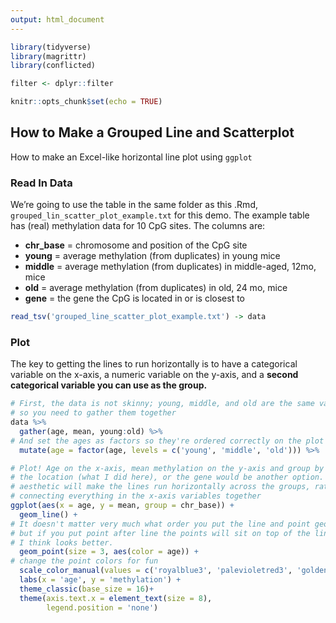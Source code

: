 ```yaml
---
output: html_document
---
```


```r
library(tidyverse)
library(magrittr)
library(conflicted)

filter <- dplyr::filter

knitr::opts_chunk$set(echo = TRUE)
```

## How to Make a Grouped Line and Scatterplot

How to make an Excel-like horizontal line plot using `ggplot`

### Read In Data

We're going to use the table in the same folder as this .Rmd, `grouped_lin_scatter_plot_example.txt` for this demo. The example table has (real) methylation data for 10 CpG sites. The columns are:

- **chr_base** = chromosome and position of the CpG site
- **young** = average methylation (from duplicates) in young mice
- **middle** = average methylation (from duplicates) in middle-aged, 12mo, mice
- **old** = average methylation (from duplicates) in old, 24 mo, mice
- **gene** = the gene the CpG is located in or is closest to

```r
read_tsv('grouped_line_scatter_plot_example.txt') -> data
```

### Plot

The key to getting the lines to run horizontally is to have a categorical variable on the x-axis, a numeric variable on the y-axis, and a **second categorical variable you can use as the group.**

```r
# First, the data is not skinny; young, middle, and old are the same variable,
# so you need to gather them together
data %>%
  gather(age, mean, young:old) %>%
# And set the ages as factors so they're ordered correctly on the plot
  mutate(age = factor(age, levels = c('young', 'middle', 'old'))) %>%

# Plot! Age on the x-axis, mean methylation on the y-axis and group by either 
# the location (what I did here), or the gene would be another option. The group
# aesthetic will make the lines run horizontally across the groups, rather than
# connecting everything in the x-axis variables together
ggplot(aes(x = age, y = mean, group = chr_base)) +
  geom_line() +
# It doesn't matter very much what order you put the line and point geoms in, 
# but if you put point after line the points will sit on top of the lines which 
# I think looks better.
  geom_point(size = 3, aes(color = age)) +
# change the point colors for fun
  scale_color_manual(values = c('royalblue3', 'palevioletred3', 'goldenrod3')) +
  labs(x = 'age', y = 'methylation') +
  theme_classic(base_size = 16)+
  theme(axis.text.x = element_text(size = 8),
        legend.position = 'none') 
```


